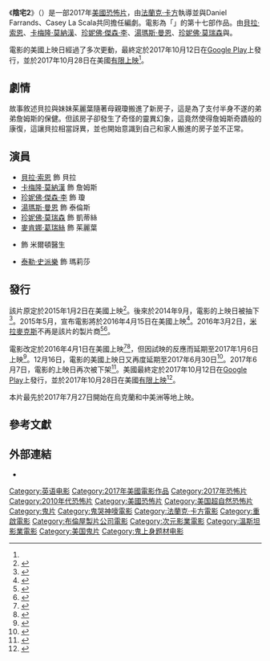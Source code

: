 {{noteTA
|G1=Movie
|G2=Show
}}
{{Infobox film
| name           = 陰宅2
| original_name  = {{lang|en|''Amityville: The Awakening''}}
| image          = Amityville The Awakening Poster.jpg
| caption        = 電影海報（美國原上映日）
| director       = [[法蘭克·卡方|法蘭克·卡方]]
| producer       = {{Plainlist|
* [[傑森·布倫|傑森·布倫]]
* Daniel Farrands
* Casey La Scala
}}
| writer         = {{Plainlist|
* Daniel Farrands
* Casey La Scala
* 法蘭克·卡方
}}
| starring       = {{Plainlist|
* [[貝拉·索恩|貝拉·索恩]]
* [[卡梅隆·莫納漢|卡梅隆·莫納漢]]
* [[珍妮佛·傑森·李|珍妮佛·傑森·李]]
* [[湯瑪斯·曼恩_(演員)|湯瑪斯·曼恩]]
* [[珍妮佛·莫瑞森|珍妮佛·莫瑞森]] 
* {{le|寇特伍德·史密斯|Kurtwood Smith}}
}}
| music          = {{le|羅賓·高特|Robin Coudert}}
| cinematography = Steven Poster
| editing        = Patrick McMahon
| studio         = {{Plainlist|
* [[布倫屋製片公司|布倫屋製片公司]]
* Panic Ventures
* Baron Films
}}
| distributor    = [[次元影業|次元影業]]
| released       = {{Film date|2017|07|27|烏克蘭|2017|10|28|美國|2017|11|03|臺灣}}
| runtime        = 87分鐘<ref>{{cite web | url=https://www.amctheatres.com/movies/amityville-the-awakening | title=AMC Theatres: ''Amityville: The Awakening'' | work=[[AMC_Theatres|AMC Theatres]] | accessdate=2016-12-03 | archive-date=2019-10-01 | archive-url=https://web.archive.org/web/20191001000825/https://www.amctheatres.com/movies/amityville-the-awakening | dead-url=no }}</ref>
| country        = {{USA}}
| language       = 英語
| budget         = 
| gross          = 770萬美元
| preceded_by    = 《[[陰宅|陰宅]]》
| followed_by    = 
| cn_name        = 鬼哭神嚎：觉醒
| hk_name        = 陰宅：惡靈甦醒
| tw_name        = 陰宅2
}}
《'''陰宅2'''》（{{lang-en|'''''Amityville: The Awakening'''''}}）是一部2017年[[美國|美國]]{{le|靈異題材|Supernatural fiction|超自然}}[[恐怖片|恐怖片]]，由[[法蘭克·卡方|法蘭克·卡方]]執導並與Daniel Farrands、Casey La Scala共同擔任編劇。電影為「{{le|鬼哭神嚎系列電影|The Amityville Horror (film series)}}」的第十七部作品。由[[貝拉·索恩|貝拉·索恩]]、[[卡梅隆·莫納漢|卡梅隆·莫納漢]]、[[珍妮佛·傑森·李|珍妮佛·傑森·李]]、[[湯瑪斯·曼恩_(演員)|湯瑪斯·曼恩]]、[[珍妮佛·莫瑞森|珍妮佛·莫瑞森]]與{{le|寇特伍德·史密斯|Kurtwood Smith}}。

電影的美國上映日經過了多次更動，最終定於2017年10月12日在[[Google_Play|Google Play]]上發行，並於2017年10月28日在美國[[有限上映|有限上映]]<ref name="release" />。

== 劇情 ==
故事敘述貝拉與妹妹茱麗葉隨著母親瓊搬進了新房子，這是為了支付半身不遂的弟弟詹姆斯的保健。但該房子卻發生了奇怪的靈異幻象，這竟然使得詹姆斯奇蹟般的康復，這讓貝拉相當訝異，並也開始意識到自己和家人搬進的房子並不正常。

== 演員 ==
* [[貝拉·索恩|貝拉·索恩]] 飾 貝拉
* [[卡梅隆·莫納漢|卡梅隆·莫納漢]] 飾 詹姆斯
* [[珍妮佛·傑森·李|珍妮佛·傑森·李]] 飾 瓊
* [[湯瑪斯·曼恩_(演員)|湯瑪斯·曼恩]] 飾 泰倫斯
* [[珍妮佛·莫瑞森|珍妮佛·莫瑞森]] 飾 凱蒂絲
* [[麥肯娜·葛瑞絲|麥肯娜·葛瑞絲]] 飾 茱麗葉
* {{le|寇特伍德·史密斯|Kurtwood Smith}} 飾 米爾頓醫生
* [[泰勒·史派樂|泰勒·史派樂]] 飾 瑪莉莎

== 發行 ==
該片原定於2015年1月2日在美國上映<ref>{{cite web|url=http://www.slashfilm.com/amityville-the-awakening-trailer/|title=Amityville: The Awakening Trailer Opens a New Chapter of an Old Franchise|publisher=Slashfilm.com|first=Angie|last=Han|date=2014-08-22|accessdate=2016-02-16|archive-date=2014-12-27|archive-url=https://web.archive.org/web/20141227062809/http://www.slashfilm.com/amityville-the-awakening-trailer/|dead-url=no}}</ref>。後來於2014年9月，電影的上映日被抽下<ref>{{cite web|url=http://www.comingsoon.net/news/movienews.php?id=123122|title=Dimension Films Reshuffling Release Dates for Demonic and Amityville|publisher=|accessdate=2014-09-20|archive-date=2014-11-23|archive-url=https://web.archive.org/web/20141123171546/http://www.comingsoon.net/movies/news/123122-dimension-films-reshuffling-release-dates-for-demonic-and-amityville|dead-url=no}}</ref>。2015年5月，宣布電影將於2016年4月15日在美國上映<ref>{{cite web|url=http://bloody-disgusting.com/news/3346211/amityville-reawakening-gets-new-release/|title=‘Amityville’ Won’t Haunt Until 2016|publisher=BloodyDisgusting.com|first=Brad|last=Miska|date=2015-05-21|accessdate=2016-02-16|archive-date=2017-10-06|archive-url=https://web.archive.org/web/20171006161740/http://bloody-disgusting.com/news/3346211/amityville-reawakening-gets-new-release/|dead-url=no}}</ref>。2016年3月2日，[[米拉麥克斯|米拉麥克斯]]不再是該片的製片商<ref>{{Cite web |url=http://deadline.com/2016/03/bein-media-group-acquires-miramax-1201713199/ |title=存档副本 |accessdate=2016-12-23 |archive-date=2016-12-03 |archive-url=https://web.archive.org/web/20161203120542/https://deadline.com/2016/03/bein-media-group-acquires-miramax-1201713199/ |dead-url=no }}</ref><ref>{{Cite web |url=https://beinmediagroup.com/article/bein-media-group-acquires-miramax/ |title=存档副本 |accessdate=2016-12-23 |archive-date=2017-07-07 |archive-url=https://web.archive.org/web/20170707093613/https://beinmediagroup.com/article/bein-media-group-acquires-miramax/ |dead-url=no }}</ref>。

電影改定於2016年4月1日在美國上映<ref name="bloody-disgusting1">{{cite web |url=http://bloody-disgusting.com/news/3346211/amityville-reawakening-gets-new-release/ |title='Amityville' Won't Haunt Until 2016 |publisher=Bloody-disgusting.com |date= |accessdate=2015-05-23 |archive-date=2017-10-06 |archive-url=https://web.archive.org/web/20171006161740/http://bloody-disgusting.com/news/3346211/amityville-reawakening-gets-new-release/ |dead-url=no }}</ref><ref>{{cite web|url=http://www.comingsoon.net/movies/news/657639-amityville-the-awakening-poster-revealed|title=Bella Thorne is Haunted in the Amityville: The Awakening Trailer|publisher=Comingsoon.net|first=Coming|last=Soon|date=2016-02-16|accessdate=2016-02-16|archive-date=2016-07-27|archive-url=https://archive.today/20160727131521/http://www.comingsoon.net/movies/news/657639-amityville-the-awakening-poster-revealed%23/slide/1|dead-url=no}}</ref>，但因試映的反應而延期至2017年1月6日上映<ref>{{Cite web |url=http://bloody-disgusting.com/news/3382539/amityville-the-awakening-pulled-from-release-by-dimension-films/ |title=存档副本 |accessdate=2016-12-23 |archive-date=2017-10-06 |archive-url=https://web.archive.org/web/20171006162024/http://bloody-disgusting.com/news/3382539/amityville-the-awakening-pulled-from-release-by-dimension-films/ |dead-url=no }}</ref>。12月16日，電影的美國上映日又再度延期至2017年6月30日<ref>{{cite web|last1=Andderson|first1=Derek|title=New Summer 2017 Release Date for AMITYVILLE: THE AWAKENING|url=http://dailydead.com/new-summer-2017-release-date-for-amityville-the-awakening/|website=Daily Dead|accessdate=2016-12-16|archive-date=2016-12-18|archive-url=https://web.archive.org/web/20161218055959/http://dailydead.com/new-summer-2017-release-date-for-amityville-the-awakening/|dead-url=no}}</ref>。2017年6月7日，電影的上映日再次被下架<ref>{{cite web|url=http://deadline.com/2017/06/amityville-the-awakening-moves-off-summer-schedule-1202109296/|title=‘Amityville: The Awakening’ Moves Off Summer Schedule|first=Anthony|last=D'Alessandro|date=2017-06-07|publisher=deadline.com|accessdate=2017-06-23|archive-date=2017-08-06|archive-url=https://web.archive.org/web/20170806140354/http://deadline.com/2017/06/amityville-the-awakening-moves-off-summer-schedule-1202109296/|dead-url=no}}</ref>。美國最終定於2017年10月12日在[[Google_Play|Google Play]]上發行，並於2017年10月28日在美國[[有限上映|有限上映]]<ref name="release">{{cite web|url=http://deadline.com/2017/09/amityville-the-awakening-to-stream-on-google-play-for-free-gets-limited-theatrical-release-1202174538/|title=‘Amityville: The Awakening’ To Stream On Google Play For Free; Gets Limited Theatrical Release|work=[[Deadline.com|Deadline.com]]|date=2017-09-21|accessdate=2017-10-06|archive-date=2017-10-06|archive-url=https://web.archive.org/web/20171006112237/http://deadline.com/2017/09/amityville-the-awakening-to-stream-on-google-play-for-free-gets-limited-theatrical-release-1202174538/|dead-url=no}}</ref>。

本片最先於2017年7月27日開始在烏克蘭和中美洲等地上映。

== 參考文獻 ==
{{Reflist|30em}}

== 外部連結 ==
*{{IMDb title|1935897|Amityville: The Awakening}}

{{The Amityville Horror}}
{{Franck Khalfoun}}
{{DEFAULTSORT:Amityville: The Awakening}}
[[Category:英语电影|Category:英语电影]]
[[Category:2017年美國電影作品|Category:2017年美國電影作品]]
[[Category:2017年恐怖片|Category:2017年恐怖片]]
[[Category:2010年代恐怖片|Category:2010年代恐怖片]]
[[Category:美國恐怖片|Category:美國恐怖片]]
[[Category:美国超自然恐怖片|Category:美国超自然恐怖片]]
[[Category:鬼片|Category:鬼片]]
[[Category:鬼哭神嚎電影|Category:鬼哭神嚎電影]]
[[Category:法蘭克·卡方電影|Category:法蘭克·卡方電影]]
[[Category:重啟電影|Category:重啟電影]]
[[Category:布倫屋製片公司電影|Category:布倫屋製片公司電影]]
[[Category:次元影業電影|Category:次元影業電影]]
[[Category:溫斯坦影業電影|Category:溫斯坦影業電影]]
[[Category:美国鬼片|Category:美国鬼片]]
[[Category:鬼上身题材电影|Category:鬼上身题材电影]]